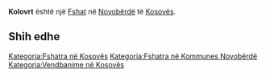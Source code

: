 {{Fshat në Kosovës
 | Emri                = Kolovrt
| srp_N_name = Kolovrt
| srp_N_FULL_NAME_RO = Kolovrt
| srp_N_FULL_NAME_ND_RO = Kolovrt
| srp_N_SORT_NAME_RG = KOLOVRT
| srp_N_FULL_NAME_RG = Kolovrt
| srp_N_FULL_NAME_ND_RG = Kolovrt

 | Emri (Rasa dhanore) = 
 | Figura              = 
 | Shteti              = Kosovo
 | Komuna              = Novobërdë
 | Kodi postar         = 
 | Sipërfaqja          = 

 | Popullsia           = 

 | Regj. i popullsisë  = 
 | Dend. e popullsisë  = 
 | Faqja zyrtare       = 
 <!--- Koordinatat ----> 
 | Gjerësia            = 42.877778
 | Gjatësia            = 20.760556
 | Lartësia            = 
}}
'''Kolovrt''' është një [[Fshat]] në [[Novobërdë]] të [[Kosovës]].

<!-- == Gjeografia == -->
<!-- == Historia == -->
<!-- == Demografia == -->
== Shih edhe ==
{{Komuna Novobërdë}}
{{Kosovo-Administrata-Cung}}

[[Kategoria:Fshatra në Kosovës]]
[[Kategoria:Fshatra në Kommunes Novobërdë]]
[[Kategoria:Vendbanime në Kosovës]]